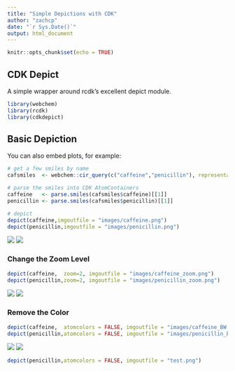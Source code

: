 ```yaml
---
title: "Simple Depictions with CDK"
author: "zachcp"
date: "`r Sys.Date()`"
output: html_document
---
```


```r
knitr::opts_chunk$set(echo = TRUE)
```

## CDK Depict 

A simple wrapper around rcdk's excellent depict module.

```r
library(webchem)
library(rcdk)
library(cdkdepict)
```

## Basic Depiction 

You can also embed plots, for example:

```r
# get a few smiles by name
cafsmiles  <- webchem::cir_query(c("caffeine","penicillin"), representation = "smiles")

# parse the smiles into CDK AtomContainers
caffeine   <- parse.smiles(cafsmiles$caffeine)[[1]]
penicillin <- parse.smiles(cafsmiles$penicillin)[[1]]

# depict
depict(caffeine,imgoutfile = "images/caffeine.png")
depict(penicillin,imgoutfile = "images/penicillin.png")
```

![](images/caffeine.png)
![](images/penicillin.png)


### Change the Zoom Level

```r
depict(caffeine,  zoom=2, imgoutfile = "images/caffeine_zoom.png")
depict(penicillin,zoom=2, imgoutfile = "images/penicillin_zoom.png")
```
![](images/caffeine_zoom.png)
![](images/penicillin_zoom.png)


### Remove the Color

```r
depict(caffeine,  atomcolors = FALSE, imgoutfile = "images/caffeine_BW.png")
depict(penicillin,atomcolors = FALSE, imgoutfile = "images/penicillin_BW.png")
```

![](images/caffeine_BW.png)
![](images/penicillin_BW.png)

```r
depict(penicillin,atomcolors = FALSE, imgoutfile = "test.png")
```
